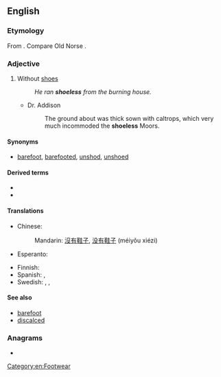 ==English==

===Etymology===
From {{suffix|en|shoe|less}}. Compare Old Norse {{m|non|skólaus||shoeless}}.

===Adjective===
{{en-adj|-}}

# Without [[shoes]]
#: ''He ran '''shoeless''' from the burning house.''
#* Dr. Addison
#*: The ground about was thick sown with caltrops, which very much incommoded the '''shoeless''' Moors.

====Synonyms====
* [[barefoot]], [[barefooted]], [[unshod]], [[unshoed]]

====Derived terms====
* {{l|en|shoelessly}}
* {{l|en|shoelessness}}

====Translations====
{{trans-top|without shoes}}
* Chinese:
*: Mandarin: [[沒有]][[鞋子]], [[没有]][[鞋子]] (méiyǒu xiézi)
* Esperanto: {{t|eo|senŝua}}
{{trans-mid}}
* Finnish: {{t+|fi|kengätön}}
* Spanish: {{t+|es|descalzo|m}}, {{t+|es|descalza|f}}
* Swedish: {{t|sv|skolös}}, {{t+|sv|oskodd}}, {{t+|sv|barfota}}
{{trans-bottom}}

====See also====
* [[barefoot]]
* [[discalced]]

===Anagrams===
* {{anagrams|en|a=eehlosss|essholes|hoseless}}

[[Category:en:Footwear]]